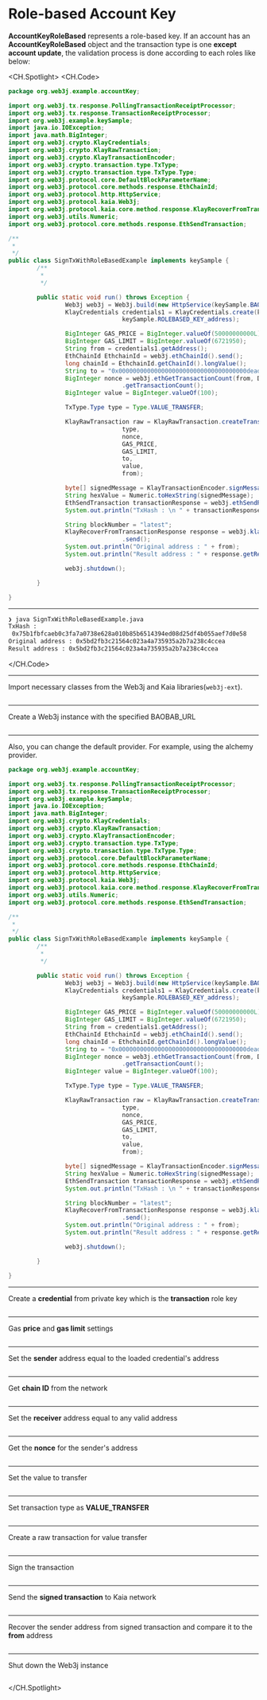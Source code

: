 # Role-based Account Key

**AccountKeyRoleBased** represents a role-based key. If an account has an **AccountKeyRoleBased** object and the transaction type is one **except account update**, the validation process is done according to each roles like below:

<CH.Spotlight>
<CH.Code>

```java SignTxWithRoleBasedExample.java
package org.web3j.example.accountKey;

import org.web3j.tx.response.PollingTransactionReceiptProcessor;
import org.web3j.tx.response.TransactionReceiptProcessor;
import org.web3j.example.keySample;
import java.io.IOException;
import java.math.BigInteger;
import org.web3j.crypto.KlayCredentials;
import org.web3j.crypto.KlayRawTransaction;
import org.web3j.crypto.KlayTransactionEncoder;
import org.web3j.crypto.transaction.type.TxType;
import org.web3j.crypto.transaction.type.TxType.Type;
import org.web3j.protocol.core.DefaultBlockParameterName;
import org.web3j.protocol.core.methods.response.EthChainId;
import org.web3j.protocol.http.HttpService;
import org.web3j.protocol.kaia.Web3j;
import org.web3j.protocol.kaia.core.method.response.KlayRecoverFromTransactionResponse;
import org.web3j.utils.Numeric;
import org.web3j.protocol.core.methods.response.EthSendTransaction;

/**
 *
 */
public class SignTxWithRoleBasedExample implements keySample {
        /**
         *
         */

        public static void run() throws Exception {
                Web3j web3j = Web3j.build(new HttpService(keySample.BAOBAB_URL));
                KlayCredentials credentials1 = KlayCredentials.create(keySample.ROLEBASED_KEY_transactionkey,
                                keySample.ROLEBASED_KEY_address);

                BigInteger GAS_PRICE = BigInteger.valueOf(50000000000L);
                BigInteger GAS_LIMIT = BigInteger.valueOf(6721950);
                String from = credentials1.getAddress();
                EthChainId EthchainId = web3j.ethChainId().send();
                long chainId = EthchainId.getChainId().longValue();
                String to = "0x000000000000000000000000000000000000dead";
                BigInteger nonce = web3j.ethGetTransactionCount(from, DefaultBlockParameterName.LATEST).send()
                                .getTransactionCount();
                BigInteger value = BigInteger.valueOf(100);

                TxType.Type type = Type.VALUE_TRANSFER;

                KlayRawTransaction raw = KlayRawTransaction.createTransaction(
                                type,
                                nonce,
                                GAS_PRICE,
                                GAS_LIMIT,
                                to,
                                value,
                                from);

                byte[] signedMessage = KlayTransactionEncoder.signMessage(raw, chainId, credentials1);
                String hexValue = Numeric.toHexString(signedMessage);
                EthSendTransaction transactionResponse = web3j.ethSendRawTransaction(hexValue).send();
                System.out.println("TxHash : \n " + transactionResponse.getResult());

                String blockNumber = "latest";
                KlayRecoverFromTransactionResponse response = web3j.klayRecoverFromTransaction(hexValue, blockNumber)
                                .send();
                System.out.println("Original address : " + from);
                System.out.println("Result address : " + response.getResult());

                web3j.shutdown();

        }

}
```

---

```zsh output
❯ java SignTxWithRoleBasedExample.java
TxHash :
 0x75b1fbfcaeb0c3fa7a0738e628a010b85b6514394ed08d25df4b055aef7d0e58
Original address : 0x5bd2fb3c21564c023a4a735935a2b7a238c4ccea
Result address : 0x5bd2fb3c21564c023a4a735935a2b7a238c4ccea
```

</CH.Code>

---

Import necessary classes from the Web3j and Kaia libraries(`web3j-ext`).

```java SignTxWithRoleBasedExample.java focus=1:19

```

---

Create a Web3j instance with the specified BAOBAB_URL

```java SignTxWithRoleBasedExample.java focus=30

```

---

Also, you can change the default provider. For example, using the alchemy provider.

```java SignTxWithRoleBasedExample.java focus=30
package org.web3j.example.accountKey;

import org.web3j.tx.response.PollingTransactionReceiptProcessor;
import org.web3j.tx.response.TransactionReceiptProcessor;
import org.web3j.example.keySample;
import java.io.IOException;
import java.math.BigInteger;
import org.web3j.crypto.KlayCredentials;
import org.web3j.crypto.KlayRawTransaction;
import org.web3j.crypto.KlayTransactionEncoder;
import org.web3j.crypto.transaction.type.TxType;
import org.web3j.crypto.transaction.type.TxType.Type;
import org.web3j.protocol.core.DefaultBlockParameterName;
import org.web3j.protocol.core.methods.response.EthChainId;
import org.web3j.protocol.http.HttpService;
import org.web3j.protocol.kaia.Web3j;
import org.web3j.protocol.kaia.core.method.response.KlayRecoverFromTransactionResponse;
import org.web3j.utils.Numeric;
import org.web3j.protocol.core.methods.response.EthSendTransaction;

/**
 *
 */
public class SignTxWithRoleBasedExample implements keySample {
        /**
         *
         */

        public static void run() throws Exception {
                Web3j web3j = Web3j.build(new HttpService(keySample.BAOBAB_URL));
                KlayCredentials credentials1 = KlayCredentials.create(keySample.ROLEBASED_KEY_transactionkey,
                                keySample.ROLEBASED_KEY_address);

                BigInteger GAS_PRICE = BigInteger.valueOf(50000000000L);
                BigInteger GAS_LIMIT = BigInteger.valueOf(6721950);
                String from = credentials1.getAddress();
                EthChainId EthchainId = web3j.ethChainId().send();
                long chainId = EthchainId.getChainId().longValue();
                String to = "0x000000000000000000000000000000000000dead";
                BigInteger nonce = web3j.ethGetTransactionCount(from, DefaultBlockParameterName.LATEST).send()
                                .getTransactionCount();
                BigInteger value = BigInteger.valueOf(100);

                TxType.Type type = Type.VALUE_TRANSFER;

                KlayRawTransaction raw = KlayRawTransaction.createTransaction(
                                type,
                                nonce,
                                GAS_PRICE,
                                GAS_LIMIT,
                                to,
                                value,
                                from);

                byte[] signedMessage = KlayTransactionEncoder.signMessage(raw, chainId, credentials1);
                String hexValue = Numeric.toHexString(signedMessage);
                EthSendTransaction transactionResponse = web3j.ethSendRawTransaction(hexValue).send();
                System.out.println("TxHash : \n " + transactionResponse.getResult());

                String blockNumber = "latest";
                KlayRecoverFromTransactionResponse response = web3j.klayRecoverFromTransaction(hexValue, blockNumber)
                                .send();
                System.out.println("Original address : " + from);
                System.out.println("Result address : " + response.getResult());

                web3j.shutdown();

        }

}
```

---

Create a **credential** from private key which is the **transaction** role key

```java SignTxWithRoleBasedExample.java focus=31:32

```

---

Gas **price** and **gas limit** settings

```java SignTxWithRoleBasedExample.java focus=34:35

```

---

Set the **sender** address equal to the loaded credential's address

```java SignTxWithRoleBasedExample.java focus=36

```

---

Get **chain ID** from the network

```java SignTxWithRoleBasedExample.java focus=37:38

```

---

Set the **receiver** address equal to any valid address

```java SignTxWithRoleBasedExample.java focus=39

```

---

Get the **nonce** for the sender's address

```java SignTxWithRoleBasedExample.java focus=40:41

```

---

Set the value to transfer

```java SignTxWithRoleBasedExample.java focus=42

```

---

Set transaction type as **VALUE_TRANSFER**

```java SignTxWithRoleBasedExample.java focus=44

```

---

Create a raw transaction for value transfer

```java SignTxWithRoleBasedExample.java focus=46:53

```

---

Sign the transaction

```java SignTxWithRoleBasedExample.java focus=55

```

---

Send the **signed transaction** to Kaia network

```java SignTxWithRoleBasedExample.java focus=56:58

```

---

Recover the sender address from signed transaction and compare it to the **from** address

```java SignTxWithRoleBasedExample.java focus=60:64

```

---

Shut down the Web3j instance

```java SignTxWithRoleBasedExample.java focus=66

```

</CH.Spotlight>

